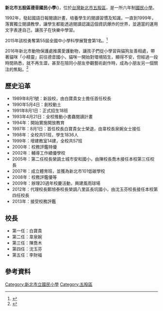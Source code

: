 {{multiple issues|
{{inappropriate tone|time=2012-08-23T10:21:54+00:00}}
{{non-free|time=2012-08-23T10:21:54+00:00}}<!--
{{orphan|time=2012-08-23T10:21:54+00:00}}
{{trivia|time=2012-08-23T10:21:54+00:00}}-->
{{Primary sources|time=2017-01-21}}
}}
{{Infobox School
|name=新北市五股區德音國民小學
|other_name=De-Yin Elementary School, Wugu District, New Taipei City
|motto=
|established=1989年
|type=[[國民小學|國民小學]]
|religion=
|affiliation=
|district=[[新北市|新北市]][[五股區|五股區]]
|grades=國小部六年制、幼兒園
|president=
|principal=李財福
|dean=
|college=
|house=
|sc=
|cs=
|staff=
|students=1336人（2016年5月）
|athletics=
|conference=
|colors=
|mascot=
|magazine=
|address={{flagicon|TWN}}[[新北市|新北市]][[五股區|五股區]]明德路2號
|tel=+886-2-2292-4152
|fax=+886-2-2292-5350
|mail=
|website=[https://www.tyes.ntpc.edu.tw/ www.tyes.ntpc.edu.tw]<ref>{{cite web | title = 新北市五股區德音國民小學詳細資料 | url = https://esa.ntpc.edu.tw/jsp/schdata/schdata2.jsp?schno=014792 | access-date = 2017-06-19 | archive-date = 2020-02-20 | archive-url = https://web.archive.org/web/20200220065431/https://esa.ntpc.edu.tw/jsp/schdata/schdata2.jsp?schno=014792 | dead-url = no }}</ref>
}}

'''新北市五股區德音國民小學'''({{Lang-en|De-Yin Elementary School, Wugu District, New Taipei City}})，位於[[台灣|台灣]][[新北市|新北市]][[五股區|五股區]]，是一所六年制[[國民小學|國民小學]]。

1992年，發起國語日報閱讀計畫，培養學生的閱讀習慣及知識，一直到1999年，落實獨立閱讀教學，讓學生都能透過閱讀認識這個資訊爆炸的世界，並適當的運用文字表達自己，讓孩子在快樂中學習。

2015年該校勇奪第55屆全國中小學科學展覽會第1名。<ref>{{Cite web |url=http://www.chinatimes.com/newspapers/20150801000416-260102 |title=德音國小 全國科展冠軍 |access-date=2017-03-10 |archive-date=2019-05-28 |archive-url=https://web.archive.org/web/20190528171125/https://www.chinatimes.com/newspapers/20150801000416-260102 |dead-url=no }}</ref>

2016年新北市動物保護處推廣愛護動物，讓孩子們從小學習與貓狗友善相處，帶著貓咪「小精靈」前往德音國小，貓咪一開始對環境陌生，顯得不安，但經過一段時間熟悉，就不再生澀，甚至在陪同小朋友參觀藝術創作時，成為小朋友另一個關注的焦點。<ref>{{Cite web |url=http://news.ltn.com.tw/news/local/paper/1007086 |title=〈台北都會〉流浪毛寶貝受訓 校園當伴讀 |access-date=2017-03-10 |archive-date=2019-05-25 |archive-url=https://web.archive.org/web/20190525015942/https://news.ltn.com.tw/news/local/paper/1007086 |dead-url=no }}</ref>

== 歷史沿革 ==
* 1989年8月1號：新設校，由白寶貴女士擔任首任校長
* 1990年5月4日：創校動土
* 1991年8月1日：正式招生18班
* 1993年4月21日：全校推動小書蟲閱讀計畫
* 1994年：開始實施開放教育
* 1997年：8月1日：首任校長白寶貴女士榮退，由韋校長泉婉女士接任
* 1998年：全校共51班，學生1836人
* 1999年：增建教室14建，全校共57班
* 2000年：校務評鑑特優
* 2002年：輔導工作績優學校
* 2005年：第二任校長榮調土城市安和國小，由陳校長喬木接任本校第三任校長
* 2007年：成立體育班，並獲為新北市101低碳學校
* 2008年：校務評鑑優等
* 2009年：辦理20週年校慶活動，興建風雨球場
* 2012年：代理校長鄭旭泰校長榮調八里區長坑國小，由沈玉芬校長接任本校第四任校長
* 2013年：接受校務評鑑

== 校長 ==
* 第一任：白寶貴
* 第二任：韋泉婉
* 第三任：陳喬木
* 第四任：沈玉芬
* 第五任：李財福

== 參考資料 ==
{{reflist}}

{{新北市國民中小學}}
[[Category:新北市立國民小學|Category:新北市立國民小學]]
[[Category:五股區|Category:五股區]]